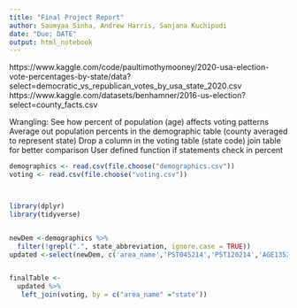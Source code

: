 ```yaml
---
title: "Final Project Report"
author: Saumyaa Sinha, Andrew Harris, Sanjana Kuchipudi
date: "Due: DATE"
output: html_notebook
---
```


https://www.kaggle.com/code/paultimothymooney/2020-usa-election-vote-percentages-by-state/data?select=democratic_vs_republican_votes_by_usa_state_2020.csv
https://www.kaggle.com/datasets/benhamner/2016-us-election?select=county_facts.csv

Wrangling:
See how percent of population (age) affects voting patterns
Average out population percents in the demographic table (county averaged to represent state)
Drop a column in the voting table (state code)
join table for better comparison
User defined function if statements check in percent

```r
demographics <- read.csv(file.choose("demographics.csv"))
voting <- read.csv(file.choose("voting.csv"))



library(dplyr)
library(tidyverse)


newDem <-demographics %>%
  filter(!grepl(".", state_abbreviation, ignore.case = TRUE))
updated <-select(newDem, c('area_name','PST045214','PST120214','AGE135214','AGE295214','AGE775214'))


finalTable <-
  updated %>%
   left_join(voting, by = c("area_name" ="state"))
  

```



  
